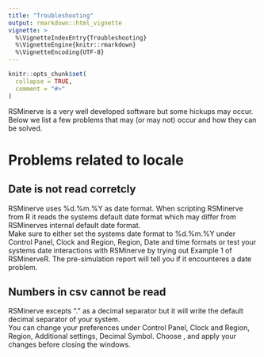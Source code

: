 ```yaml
---
title: "Troubleshooting"
output: rmarkdown::html_vignette
vignette: >
  %\VignetteIndexEntry{Troubleshooting}
  %\VignetteEngine{knitr::rmarkdown}
  %\VignetteEncoding{UTF-8}
---
```


```r
knitr::opts_chunk$set(
  collapse = TRUE,
  comment = "#>"
)
```

RSMinerve is a very well developed software but some hickups may occur. Below we list a few problems that may (or may not) occur and how they can be solved.

# Problems related to locale

## Date is not read corretcly 
RSMinerve uses %d.%m.%Y as date format. When scripting RSMinerve from R it reads the systems default date format which may differ from RSMinerves internal default date format.   
Make sure to either set the systems date format to %d.%m.%Y under Control Panel, Clock and Region, Region, Date and time formats or test your systems date interactions with RSMinerve by trying out Example 1 of RSMinerveR. The pre-simulation report will tell you if it encounteres a date problem. 

## Numbers in csv cannot be read
RSMinerve excepts "." as a decimal separator but it will write the default decimal separator of your system.   
You can change your preferences under Control Panel, Clock and Region, Region, Additional settings, Decimal Symbol. Choose , and apply your changes before closing the windows. 


